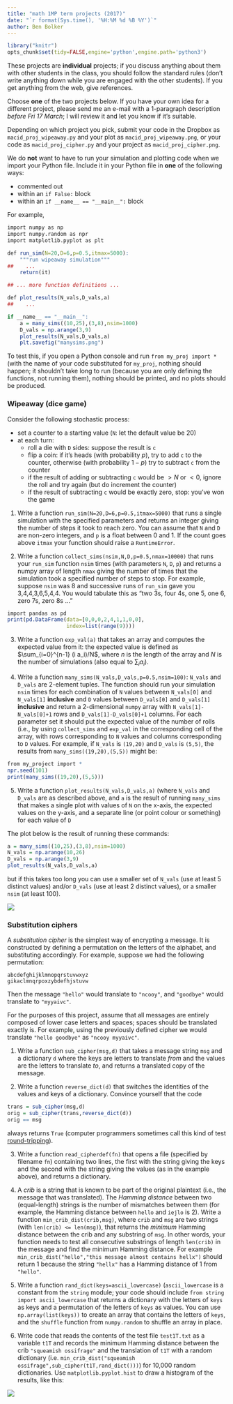 ```yaml
---
title: "math 1MP term projects (2017)"
date: "`r format(Sys.time(), '%H:%M %d %B %Y')`"
author: Ben Bolker
---
```


```r
library("knitr")
opts_chunk$set(tidy=FALSE,engine='python',engine.path='python3')
```

These projects are **individual** projects; if you discuss anything about them with other students in the class, you should follow the standard rules (don't write anything down while you are engaged with the other students).  If you get anything from the web, give references.

Choose **one** of the two projects below. If you have your own idea for a different project, please send me an e-mail with a 1-paragraph description *before Fri 17 March*; I will review it and let you know if it's suitable.

Depending on which project you pick, submit your code in the Dropbox as `macid_proj_wipeaway.py` and your plot as `macid_proj_wipeaway.png`, or your code as `macid_proj_cipher.py` and your project as `macid_proj_cipher.png`.

We do **not** want to have to run your simulation and plotting code when we import your Python file. Include it in your Python file in **one** of the following ways:

- commented out
- within an `if False:` block
- within an `if __name__ == "__main__":` block

For example,

```r
import numpy as np
import numpy.random as npr
import matplotlib.pyplot as plt

def run_sim(N=20,D=6,p=0.5,itmax=5000):
    """run wipeaway simulation"""
##    ...
    return(it)

## ... more function definitions ...

def plot_results(N_vals,D_vals,a)
##    ...

if __name__ == "__main__":
    a = many_sims((10,25),(3,8),nsim=1000)
    D_vals = np.arange(3,9)
    plot_results(N_vals,D_vals,a)
    plt.savefig("manysims.png")
```

To test this, if you open a Python console and run `from my_proj import *` (with the name of your code substituted for `my_proj`, nothing should happen; it shouldn't take long to run (because you are only defining the functions, not running them), nothing should be printed, and no plots should be produced.

### Wipeaway (dice game)

Consider the following stochastic process:

- set a counter to a starting value (`N`: let the default value be 20)
- at each turn:
    - roll a die with `D` sides: suppose the result is `c`
	- flip a coin: if it's heads (with probability $p$), try to add `c` to the counter, otherwise (with probability $1-p$) try to subtract `c` from the counter
	- if the result of adding or subtracting `c` would be $>N$ or $<0$, ignore the roll and try again (but do increment the counter)
	- if the result of subtracting `c` would be exactly zero, stop: you've won the game

1. Write a function `run_sim(N=20,D=6,p=0.5,itmax=5000)` that runs a single simulation with the specified parameters and returns an integer giving the number of steps it took to reach zero. You can assume that `N` and `D` are non-zero integers, and `p` is a float between 0 and 1. If the count goes above `itmax` your function should raise a `RuntimeError`.

2. Write a function `collect_sims(nsim,N,D,p=0.5,nmax=10000)` that runs your `run_sim` function `nsim` times (with parameters `N`, `D`, `p`) and returns a numpy array of length `nmax` giving the number of times that the simulation took a specified number of steps to stop. For example, suppose `nsim` was 8 and successive runs of `run_sim` gave you 3,4,4,3,6,5,4,4. You would tabulate this as "two 3s, four 4s, one 5, one 6, zero 7s, zero 8s ... "
```r
import pandas as pd
print(pd.DataFrame(data=[0,0,0,2,4,1,1,0,0],
                   index=list(range(9))))
```

3. Write a function `exp_val(a)` that takes an array and computes the expected value from it: the expected value is defined as $\sum_{i=0}^{n-1} (i a_i)/N$, where $n$ is the length of the array and $N$ is the number of simulations (also equal to $\sum_i a_i$).

4. Write a function `many_sims(N_vals,D_vals,p=0.5,nsim=100)`: `N_vals` and `D_vals` are 2-element tuples. The function should run your simulation `nsim` times for each combination of `N` values between `N_vals[0]` and `N_vals[1]` **inclusive** and `D` values between `D_vals[0]` and `D_vals[1]` **inclusive**  and return a 2-dimensional `numpy` array with `N_vals[1]-N_vals[0]+1` rows and `D_vals[1]-D_vals[0]+1` columns. For each parameter set it should put the expected value of the number of rolls (i.e., by using `collect_sims` and `exp_val` in the corresponding cell of the array, with rows corresponding to `N` values and columns corresponding to `D` values. For example, if `N_vals` is `(19,20)` and `D_vals` is `(5,5)`, the results from `many_sims((19,20),(5,5))` might be:
```r
from my_project import *
npr.seed(101)
print(many_sims((19,20),(5,5)))
```

5. Write a function `plot_results(N_vals,D_vals,a)` (where `N_vals` and `D_vals` are as described above, and `a` is the result of running `many_sims` that makes a single plot with values of `N` on the x-axis, the expected values on the y-axis, and a separate line (or point colour or something) for each value of `D`

The plot below is the result of running these commands:

```r
a = many_sims((10,25),(3,8),nsim=1000)
N_vals = np.arange(10,26)
D_vals = np.arange(3,9)
plot_results(N_vals,D_vals,a)
```

but if this takes too long you can use a smaller set of `N_vals` (use at least 5 distinct values) and/or `D_vals` (use at least 2 distinct values), or a smaller `nsim` (at least 100).

![](manysims.png)

### Substitution ciphers

A *substitution cipher* is the simplest way of encrypting a message. It is constructed by defining a permutation on the letters of the alphabet, and substituting accordingly. For example, suppose we had the following permutation:
```
abcdefghijklmnopqrstuvwxyz
gikaclmnqrpoxzybdefhjstuvw
```
Then the message `"hello"` would translate to `"ncooy"`, and `"goodbye"` would translate to `"myyaivc"`.

For the purposes of this project, assume that all messages are entirely composed of lower case letters and spaces; spaces should be translated exactly is.  For example, using the previously defined cipher we would translate `"hello goodbye"` as `"ncooy myyaivc"`.

1. Write a function `sub_cipher(msg,d)` that takes a message string `msg` and a dictionary `d` where the keys are letters to translate *from* and the values are the letters to translate *to*, and returns a translated copy of the message.

2. Write a function `reverse_dict(d)` that switches the identities of the values and keys of a dictionary. Convince yourself that the code

```r
trans = sub_cipher(msg,d)
orig = sub_cipher(trans,reverse_dict(d))
orig == msg
```
always returns `True` (computer programmers sometimes call this kind of test [round-tripping](http://www.yourdictionary.com/round-tripping)).

3. Write a function `read_cipherdef(fn)` that opens a file (specified by filename `fn`) containing two lines, the first with the string giving the keys and the second with the string giving the values (as in the example above), and returns a dictionary.

4. A *crib* is a string that is known to be part of the original plaintext (i.e., the message that was translated). The *Hamming distance* between two (equal-length) strings is the number of mismatches between them (for example, the Hamming distance between `hello` and `iejlo` is 2). Write a function `min_crib_dist(crib,msg)`, where `crib` and `msg` are two strings (with `len(crib) <= len(msg)`), that returns the *minimum* Hamming distance between the crib and any substring of `msg`. In other words, your function needs to test all consecutive substrings of length `len(crib)` in the message and find the minimum Hamming distance.  For example `min_crib_dist("hello","this message almost contains hellx")` should return 1 because the string `"hellx"` has a Hamming distance of 1 from `"hello"`.

5. Write a function `rand_dict(keys=ascii_lowercase)` (`ascii_lowercase` is a constant from the `string` module; your code should include `from string import ascii_lowercase` that returns a dictionary with the letters of `keys` as keys and a permutation of the letters of `keys` as values. You can use `np.array(list(keys))` to create an array that contains the letters of `keys`, and the `shuffle` function from `numpy.random` to shuffle an array in place.

6. Write code that reads the contents of the test file `test1T.txt` as a variable `t1T` and records the minimum Hamming distance between the crib `"squeamish ossifrage"` and the translation of `t1T` with a random dictionary (i.e. `min_crib_dist("squeamish ossifrage",sub_cipher(t1T,rand_dict()))`) for 10,000 random dictionaries. Use `matplotlib.pyplot.hist` to draw a histogram of the results, like this:

![](cipher_hist.png)
